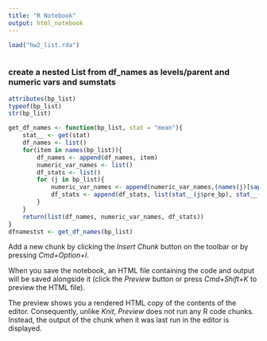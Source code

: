 ```yaml
---
title: "R Notebook"
output: html_notebook
---
```


```r
load("hw2_list.rda")
```

```r

```

### create a nested List from df_names as levels/parent and numeric vars and sumstats
```r

attributes(bp_list)
typeof(bp_list)
str(bp_list)

get_df_names <- function(bp_list, stat = "mean"){
    stat__ <- get(stat)
    df_names <- list()
    for(item in names(bp_list)){
        df_names <- append(df_names, item)
        numeric_var_names <- list()
        df_stats <- list()
        for (j in bp_list){
            numeric_var_names <- append(numeric_var_names,(names(j)[sapply(j,is.numeric)]))
            df_stats <- append(df_stats, list(stat__(j$pre_bp), stat__(j$post_bp), stat__(j$diff_bp)))
        }
    } 
    return(list(df_names, numeric_var_names, df_stats))
}
dfnamestst <- get_df_names(bp_list)
```

Add a new chunk by clicking the *Insert Chunk* button on the toolbar or by pressing *Cmd+Option+I*.

When you save the notebook, an HTML file containing the code and output will be saved alongside it (click the *Preview* button or press *Cmd+Shift+K* to preview the HTML file). 

The preview shows you a rendered HTML copy of the contents of the editor. Consequently, unlike *Knit*, *Preview* does not run any R code chunks. Instead, the output of the chunk when it was last run in the editor is displayed.

